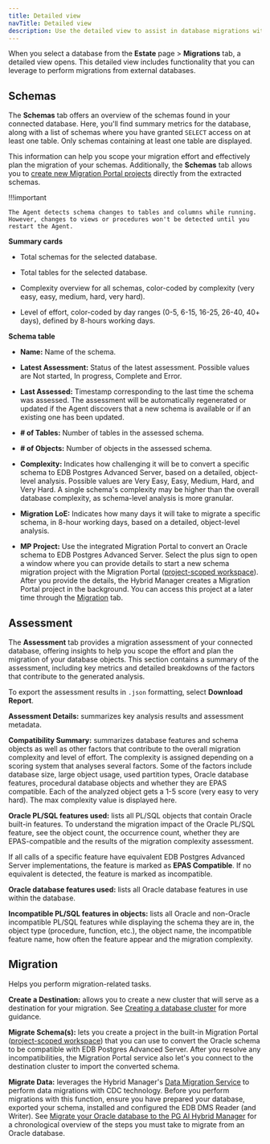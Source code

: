 ```yaml
---
title: Detailed view
navTitle: Detailed view
description: Use the detailed view to assist in database migrations with PG AI Hybrid Manager.
---
```


When you select a database from the **Estate** page > **Migrations** tab, a detailed view opens. This detailed view includes functionality that you can leverage to perform migrations from external databases. 

## Schemas

The **Schemas** tab offers an overview of the schemas found in your connected database. Here, you'll find summary metrics for the database, along with a list of schemas where you have granted `SELECT` access on at least one table. Only schemas containing at least one table are displayed.

This information can help you scope your migration effort and effectively plan the migration of your schemas. Additionally, the **Schemas** tab allows you to [create new Migration Portal projects](../../migration/migration_portal/hm_schema_migration.mdx#creating-a-migration-portal-project) directly from the extracted schemas.

!!!important

    The Agent detects schema changes to tables and columns while running. However, changes to views or procedures won't be detected until you restart the Agent.

**Summary cards** 

-   Total schemas for the selected database.

-   Total tables for the selected database.

-   Complexity overview for all schemas, color-coded by complexity (very easy, easy, medium, hard, very hard).

-   Level of effort, color-coded by day ranges (0-5, 6-15, 16-25, 26-40, 40+ days), defined by 8-hours working days. 

**Schema table** 

-   **Name:** Name of the schema. 

-   **Latest Assessment:** Status of the latest assessment. Possible values are Not started, In progress, Complete and Error.

-   **Last Assessed:** Timestamp corresponding to the last time the schema was assessed. The assessment will be automatically regenerated or updated if the Agent discovers that a new schema is available or if an existing one has been updated.

-   **# of Tables:** Number of tables in the assessed schema. 

-   **# of Objects:** Number of objects in the assessed schema.

-   **Complexity:** Indicates how challenging it will be to convert a specific schema to EDB Postgres Advanced Server, based on a detailed, object-level analysis. Possible values are Very Easy, Easy, Medium, Hard, and Very Hard. A single schema's complexity may be higher than the overall database complexity, as schema-level analysis is more granular.

-   **Migration LoE:** Indicates how many days it will take to migrate a specific schema, in 8-hour working days, based on a detailed, object-level analysis.

-   **MP Project:** Use the integrated Migration Portal to convert an Oracle schema to EDB Postgres Advanced Server. Select the plus sign to open a window where you can provide details to start a new schema migration project with the Migration Portal ([project-scoped workspace](../../migration/migration_portal/access_mp.mdx#project-scoped-workspace-vs-users-workspace)). After you provide the details, the Hybrid Manager creates a Migration Portal project in the background. You can access this project at a later time through the [Migration](migration_database_details_view.mdx#migration) tab.

## Assessment

The **Assessment** tab provides a migration assessment of your connected database, offering insights to help you scope the effort and plan the migration of your database objects. This section contains a summary of the assessment, including key metrics and detailed breakdowns of the factors that contribute to the generated analysis.

To export the assessment results in `.json` formatting, select **Download Report**. 

**Assessment Details:** summarizes key analysis results and assessment metadata.

**Compatibility Summary:** summarizes database features and schema objects as well as other factors that contribute to the overall migration complexity and level of effort. The complexity is assigned depending on a scoring system that analyses several factors. Some of the factors include database size, large object usage, used partition types, Oracle database features, procedural database objects and whether they are EPAS compatible. Each of the analyzed object gets a 1-5 score (very easy to very hard). The max complexity value is displayed here.

**Oracle PL/SQL features used:** lists all PL/SQL objects that contain Oracle built-in features. To understand the migration impact of the Oracle PL/SQL feature, see the object count, the occurrence count, whether they are EPAS-compatible and the results of the migration complexity assessment. 

If all calls of a specific feature have equivalent EDB Postgres Advanced Server implementations, the feature is marked as **EPAS Compatible**. If no equivalent is detected, the feature is marked as incompatible.

**Oracle database features used:** lists all Oracle database features in use within the database. 

**Incompatible PL/SQL features in objects:** lists all Oracle and non-Oracle incompatible PL/SQL features while displaying the schema they are in, the object type (procedure, function, etc.), the object name, the incompatible feature name, how often the feature appear and the migration complexity.

## Migration

Helps you perform migration-related tasks. 

**Create a Destination:** allows you to create a new cluster that will serve as a destination for your migration. See [Creating a database cluster](../../cluster_management/create-clusters/) for more guidance. 

**Migrate Schema(s):** lets you create a project in the built-in Migration Portal ([project-scoped workspace](../../migration/migration_portal/access_mp.mdx#project-scoped-workspace-vs-users-workspace)) that you can use to convert the Oracle schema to be compatible with EDB Postgres Advanced Server. After you resolve any incompatibilities, the Migration Portal service also let's you connect to the destination cluster to import the converted schema. 

**Migrate Data:** leverages the Hybrid Manager's [Data Migration Service](../../../../migration-etl/data-migration-service) to perform data migrations with CDC technology. Before you perform migrations with this function, ensure you have prepared your database, exported your schema, installed and configured the EDB DMS Reader (and Writer). See [Migrate your Oracle database to the PG AI Hybrid Manager](/edb-postgres-ai/hybrid-manager/using_hybrid_manager/migration/migration_guides/oracle_to_hm_managed) for a chronological overview of the steps you must take to migrate from an Oracle database.
